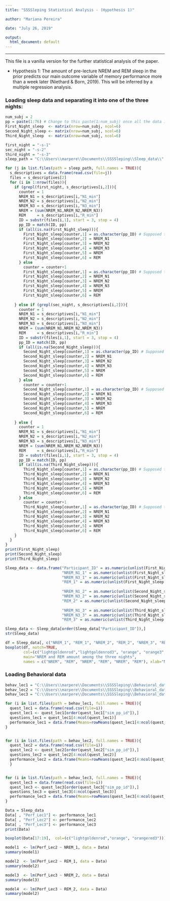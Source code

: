 ```yaml
---
title: "SSSSleping Statistical Analysis - (Hypothesis 1)"

author: "Mariana Pereira"

date: "July 26, 2019"

output:
  html_document: default
---
```

---
This file is a vanilla version for the further statistical analysis of the paper.


- Hypothesis 1: The amount of pre-lecture NREM and REM sleep in the prior predicts our main outcome variable of memory performance more than a week later (Niethard & Born, 2019). This will be inferred by a multiple regression analysis.

### Loading sleep data and separating it into one of the three nights:


``` r
num_subj = 2
pp = paste(1:76) # Change to this paste(1:num_subj) once all the data is ready
First_Night_sleep  <- matrix(nrow=num_subj, ncol=6)
Second_Night_sleep <- matrix(nrow=num_subj, ncol=6)
Third_Night_sleep  <- matrix(nrow=num_subj, ncol=6)

first_night = "-s-1"
sec_night = "-s-2"
third_night = "-s-3"
sleep_path = "C:\\Users\\marpere\\Documents\\SSSSleping\\Sleep_data\\"

for (j in list.files(path = sleep_path, full.names = TRUE)){
  s_descriptives = data.frame(read.csv(file=j)) 
  files = s_descriptives[2]
  for (i in 1:nrow(files)){
    if (grepl(first_night, s_descriptives[i,2])){
      counter = 1
      NREM_N1 = s_descriptives[i,"N1_min"]
      NREM_N2 = s_descriptives[i,"N2_min"]
      NREM_N3 = s_descriptives[i,"N3_min"]
      NREM = (sum(NREM_N1,NREM_N2,NREM_N3))
      REM     = s_descriptives[i,"R_min"]
      ID = substr(files[i,1], start = 3, stop = 4)
      pp_ID = match(ID, pp)
      if (all(is.na(First_Night_sleep))){
        First_Night_sleep[counter,1] = as.character(pp_ID) # Supposed to be a participant ID
        First_Night_sleep[counter,2] = NREM_N1
        First_Night_sleep[counter,3] = NREM_N2
        First_Night_sleep[counter,4] = NREM_N3
        First_Night_sleep[counter,5] = NREM
        First_Night_sleep[counter,6] = REM 
      } else 
        counter = counter+1
        First_Night_sleep[counter,1] = as.character(pp_ID) # Supposed to be a participant ID
        First_Night_sleep[counter,2] = NREM_N1
        First_Night_sleep[counter,3] = NREM_N2
        First_Night_sleep[counter,4] = NREM_N3
        First_Night_sleep[counter,5] = NREM
        First_Night_sleep[counter,6] = REM 
          
    } else if (grepl(sec_night, s_descriptives[i,2])){
      counter = 1
      NREM_N1 = s_descriptives[i,"N1_min"]
      NREM_N2 = s_descriptives[i,"N2_min"]
      NREM_N3 = s_descriptives[i,"N3_min"]
      NREM = (sum(NREM_N1,NREM_N2,NREM_N3))
      REM     = s_descriptives[i,"R_min"]
      ID = substr(files[i,1], start = 3, stop = 4)
      pp_ID = match(ID, pp)
      if (all(is.na(Second_Night_sleep))){
        Second_Night_sleep[counter,1] = as.character(pp_ID) # Supposed to be a participant ID
        Second_Night_sleep[counter,2] = NREM_N1
        Second_Night_sleep[counter,3] = NREM_N2
        Second_Night_sleep[counter,4] = NREM_N3
        Second_Night_sleep[counter,5] = NREM
        Second_Night_sleep[counter,6] = REM 
      } else 
        counter = counter+1
        Second_Night_sleep[counter,1] = as.character(pp_ID) # Supposed to be a participant ID
        Second_Night_sleep[counter,2] = NREM_N1
        Second_Night_sleep[counter,3] = NREM_N2
        Second_Night_sleep[counter,4] = NREM_N3
        Second_Night_sleep[counter,5] = NREM
        Second_Night_sleep[counter,6] = REM 
          
    } else {
      counter = 1
      NREM_N1 = s_descriptives[i,"N1_min"]
      NREM_N2 = s_descriptives[i,"N2_min"]
      NREM_N3 = s_descriptives[i,"N3_min"]
      NREM = (sum(NREM_N1,NREM_N2,NREM_N3))
      REM     = s_descriptives[i,"R_min"]
      ID = substr(files[i,1], start = 3, stop = 4)
      pp_ID = match(ID, pp)
      if (all(is.na(Third_Night_sleep))){
        Third_Night_sleep[counter,1] = as.character(pp_ID) # Supposed to be a participant ID
        Third_Night_sleep[counter,2] = NREM_N1
        Third_Night_sleep[counter,3] = NREM_N2
        Third_Night_sleep[counter,4] = NREM_N3
        Third_Night_sleep[counter,5] = NREM
        Third_Night_sleep[counter,6] = REM 
      } else 
        counter = counter+1
        Third_Night_sleep[counter,1] = as.character(pp_ID) # Supposed to be a participant ID
        Third_Night_sleep[counter,2] = NREM_N1
        Third_Night_sleep[counter,3] = NREM_N2
        Third_Night_sleep[counter,4] = NREM_N3
        Third_Night_sleep[counter,5] = NREM
        Third_Night_sleep[counter,6] = REM 
    } 
  } 
}  
print(First_Night_sleep)
print(Second_Night_sleep)
print(Third_Night_sleep)
```


```r
Sleep_data <- data.frame("Participant_ID" = as.numeric(unlist(First_Night_sleep[,1])), 
                         "NREM_N1_1" = as.numeric(unlist(First_Night_sleep[,2])), "NREM_N2_1" = as.numeric(unlist(First_Night_sleep[,3])),
                         "NREM_N3_1" = as.numeric(unlist(First_Night_sleep[,4])), "NREM_1" = as.numeric(unlist(First_Night_sleep[,5])),
                         "REM_1" = as.numeric(unlist(First_Night_sleep[,6])), 
                         
                         "NREM_N1_2" = as.numeric(unlist(Second_Night_sleep[,2])), "NREM_N2_2" = as.numeric(unlist(Second_Night_sleep[,3])),
                         "NREM_N3_2" = as.numeric(unlist(Second_Night_sleep[,4])), "NREM_2" = as.numeric(unlist(Second_Night_sleep[,5])),
                         "REM_2" = as.numeric(unlist(Second_Night_sleep[,6])),
                         
                         "NREM_N1_3" = as.numeric(unlist(Third_Night_sleep[,2])), "NREM_N2_3" = as.numeric(unlist(Third_Night_sleep[,3])),
                         "NREM_N3_3" = as.numeric(unlist(Third_Night_sleep[,4])), "NREM_3" = as.numeric(unlist(Third_Night_sleep[,5])),
                         "REM_3" = as.numeric(unlist(Third_Night_sleep[,6])), stringsAsFactors = FALSE)

Sleep_data <- Sleep_data[order(Sleep_data["Participant_ID"]),] 
str(Sleep_data)
```
```r
df = Sleep_data[, c("NREM_1", "REM_1", "NREM_2", "REM_2", "NREM_3", "REM_3")] 
boxplot(df, notch=TRUE, 
        col=(c("lightgoldenrod","lightgoldenrod3", "orange", "orange3", "orangered", "orangered3")),
        main="NREM and REM amount among the three nights", 
        names = c("NREM", "REM", "NREM", "REM", "NREM", "REM"), xlab="Nights")
```

### Loading Behavioral data 
```r
behav_lec1 = "C:\\Users\\marpere\\Documents\\SSSSleping\\Behavioral_data\\memory_quest\\Lecture_1\\"
behav_lec2 = "C:\\Users\\marpere\\Documents\\SSSSleping\\Behavioral_data\\memory_quest\\Lecture_2\\"
behav_lec3 = "C:\\Users\\marpere\\Documents\\SSSSleping\\Behavioral_data\\memory_quest\\Lecture_3\\"

for (i in list.files(path = behav_lec1, full.names = TRUE)){
  quest_lec1 = data.frame(read.csv(file=i)) 
  quest_lec1 <- quest_lec1[order(quest_lec1["sim_pp_id"]),]
  questions_lec1 = quest_lec1[4:ncol(quest_lec1)]
  performance_lec1 = data.frame(Means=rowMeans(quest_lec1[4:ncol(quest_lec1)]))
}


for (i in list.files(path = behav_lec2, full.names = TRUE)){
  quest_lec2 = data.frame(read.csv(file=i)) 
  quest_lec2 <- quest_lec2[order(quest_lec2["sim_pp_id"]),]
  questions_lec2 = quest_lec2[4:ncol(quest_lec2)]
  performance_lec2 = data.frame(Means=rowMeans(quest_lec2[4:ncol(quest_lec2)]))
  }


for (i in list.files(path = behav_lec3, full.names = TRUE)){
  quest_lec3 = data.frame(read.csv(file=i)) 
  quest_lec3 <- quest_lec3[order(quest_lec3["sim_pp_id"]),]
  questions_lec3 = quest_lec3[4:ncol(quest_lec3)]
  performance_lec3 = data.frame(Means=rowMeans(quest_lec3[4:ncol(quest_lec3)]))
}

Data = Sleep_data
Data[ , "Perf_Lec1"] <- performance_lec1
Data[ , "Perf_Lec2"] <- performance_lec2
Data[ , "Perf_Lec3"] <- performance_lec3
print(Data)
```

```r
boxplot(Data[17:19],  col=(c("lightgoldenrod","orange", "orangered3")))
```

```r
model1  <- lm(Perf_Lec2 ~ NREM_1, data = Data)
summary(model1)
```
```r
model2  <- lm(Perf_Lec2 ~ REM_1, data = Data)
summary(model2)
```

```r
model3  <- lm(Perf_Lec3 ~ NREM_2, data = Data)
summary(model3)
```
```r
model4  <- lm(Perf_Lec3 ~ REM_2, data = Data)
summary(model2)
```